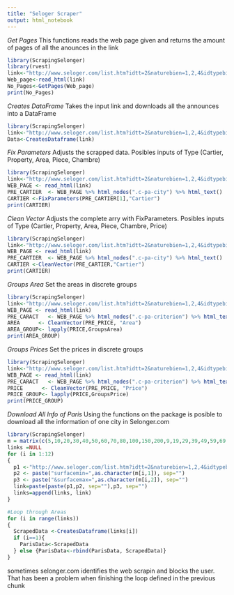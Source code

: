```yaml
---
title: "Seloger Scraper"
output: html_notebook
---
```


*Get Pages*
This functions reads the web page given and returns the amount of pages of all the anounces in the link

```r
library(ScrapingSelonger)
library(rvest)
link<-"http://www.seloger.com/list.htm?idtt=2&naturebien=1,2,4&idtypebien=1,2&ci=750056&tri=initial&surfacemin=5&surfacemax=20"
Web_page<-read_html(link)
No_Pages<-GetPages(Web_page)
print(No_Pages)
```

*Creates DataFrame*
Takes the input link and downloads all the announces into a DataFrame

```r
library(ScrapingSelonger)
link<-"http://www.seloger.com/list.htm?idtt=2&naturebien=1,2,4&idtypebien=1,2&ci=750056&tri=initial&surfacemin=5&surfacemax=20"
Data<-CreatesDataframe(link)
```

*Fix Parameters*
Adjusts the scrapped data. Posibles inputs of Type (Cartier, Property, Area, Piece, Chambre)

```r
library(ScrapingSelonger)
link<-"http://www.seloger.com/list.htm?idtt=2&naturebien=1,2,4&idtypebien=1,2&ci=750056&tri=initial&surfacemin=5&surfacemax=20"
WEB_PAGE <- read_html(link)
PRE_CARTIER  <- WEB_PAGE %>% html_nodes(".c-pa-city") %>% html_text()
CARTIER <-FixParameters(PRE_CARTIER[1],"Cartier")
print(CARTIER)
```

*Clean Vector*
Adjusts the complete arry with FixParameters. Posibles inputs of Type (Cartier, Property, Area, Piece, Chambre, Price)

```r
library(ScrapingSelonger)
link<-"http://www.seloger.com/list.htm?idtt=2&naturebien=1,2,4&idtypebien=1,2&ci=750056&tri=initial&surfacemin=5&surfacemax=20"
WEB_PAGE <- read_html(link)
PRE_CARTIER  <- WEB_PAGE %>% html_nodes(".c-pa-city") %>% html_text()
CARTIER <-CleanVector(PRE_CARTIER,"Cartier")
print(CARTIER)
```

*Groups Area*
Set the areas in discrete groups

```r
library(ScrapingSelonger)
link<-"http://www.seloger.com/list.htm?idtt=2&naturebien=1,2,4&idtypebien=1,2&ci=750056&tri=initial&surfacemin=5&surfacemax=20"
WEB_PAGE <- read_html(link)
PRE_CARACT   <- WEB_PAGE %>% html_nodes(".c-pa-criterion") %>% html_text()
AREA      <- CleanVector(PRE_PRICE, "Area")
AREA_GROUP<- lapply(PRICE,GroupsArea)
print(AREA_GROUP)
```

*Groups Prices*
Set the prices in discrete groups

```r
library(ScrapingSelonger)
link<-"http://www.seloger.com/list.htm?idtt=2&naturebien=1,2,4&idtypebien=1,2&ci=750056&tri=initial&surfacemin=5&surfacemax=20"
WEB_PAGE <- read_html(link)
PRE_CARACT   <- WEB_PAGE %>% html_nodes(".c-pa-criterion") %>% html_text()
PRICE      <- CleanVector(PRE_PRICE, "Price")
PRICE_GROUP<- lapply(PRICE,GroupsPrice)
print(PRICE_GROUP)
```

*Download All Info of Paris*
Using the functions on the package is posible to download all the information of one city in Selonger.com

```r
library(ScrapingSelonger)
m = matrix(c(5,10,20,30,40,50,60,70,80,100,150,200,9,19,29,39,49,59,69,79,99,149,199,400), nrow=12, ncol=2)
links =NULL
for (i in 1:12)
{
  p1 <-"http://www.seloger.com/list.htm?idtt=2&naturebien=1,2,4&idtypebien=1,2&ci=750056&tri=initial&"
  p2 <- paste("surfacemin=",as.character(m[i,1]), sep="")
  p3 <- paste("&surfacemax=",as.character(m[i,2]), sep="")
  link=paste(paste(p1,p2, sep=""),p3, sep="")
  links=append(links, link)
}

#Loop through Areas
for (i in range(links))
{
  ScrapedData <-CreatesDataframe(links[i])
  if (i==1){
    ParisData<-ScrapedData
  } else {ParisData<-rbind(ParisData, ScrapedData)}
}
```

sometimes selonger.com identifies the web scrapin and blocks the user. That has been a problem when finishing the loop defined in the previous chunk
